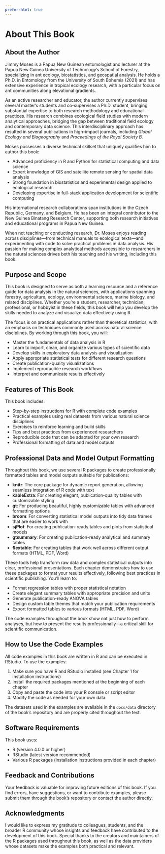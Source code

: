 ```yaml
---
prefer-html: true
---
```


# About This Book {.unnumbered}

## About the Author

Jimmy Moses is a Papua New Guinean entomologist and lecturer at the Papua New Guinea University of Technology's School of Forestry, specializing in ant ecology, biostatistics, and geospatial analysis. He holds a Ph.D. in Entomology from the University of South Bohemia (2021) and has extensive experience in tropical ecology research, with a particular focus on ant communities along elevational gradients.

As an active researcher and educator, the author currently supervises several master's students and co-supervises a Ph.D. student, bringing substantial expertise to both research methodology and educational practices. His research combines ecological field studies with modern analytical approaches, bridging the gap between traditional field ecology and contemporary data science. This interdisciplinary approach has resulted in several publications in high-impact journals, including *Global Ecology and Biogeography* and *Proceedings of the Royal Society B*.

Moses possesses a diverse technical skillset that uniquely qualifies him to author this book:

- Advanced proficiency in R and Python for statistical computing and data science
- Expert knowledge of GIS and satellite remote sensing for spatial data analysis
- Strong foundation in biostatistics and experimental design applied to ecological research
- Developing expertise in full-stack application development for scientific computing

His international research collaborations span institutions in the Czech Republic, Germany, and Belgium. He has been an integral contributor to the New Guinea Binatang Research Center, supporting both research initiatives and educational programs in Papua New Guinea.

When not teaching or conducting research, Dr. Moses enjoys reading across disciplines—from technical manuals to ecological texts—and experimenting with code to solve practical problems in data analysis. His passion for making complex analytical methods accessible to researchers in the natural sciences drives both his teaching and his writing, including this book.

## Purpose and Scope

This book is designed to serve as both a learning resource and a reference guide for data analysis in the natural sciences, with applications spanning forestry, agriculture, ecology, environmental science, marine biology, and related disciplines. Whether you're a student, researcher, technician, professional, or hobbyist in these fields, this book will help you develop the skills needed to analyze and visualize data effectively using R.

The focus is on practical applications rather than theoretical statistics, with an emphasis on techniques commonly used across natural science disciplines. By working through this book, you will:

- Master the fundamentals of data analysis in R
- Learn to import, clean, and organize various types of scientific data
- Develop skills in exploratory data analysis and visualization
- Apply appropriate statistical tests for different research questions
- Create publication-quality visualizations
- Implement reproducible research workflows
- Interpret and communicate results effectively

## Features of This Book

This book includes:

- Step-by-step instructions for R with complete code examples
- Practical examples using real datasets from various natural science disciplines
- Exercises to reinforce learning and build skills
- Tips and best practices from experienced researchers
- Reproducible code that can be adapted for your own research
- Professional formatting of data and model outputs

## Professional Data and Model Output Formatting

Throughout this book, we use several R packages to create professionally formatted tables and model outputs suitable for publications:

- **knitr**: The core package for dynamic report generation, allowing seamless integration of R code with text
- **kableExtra**: For creating elegant, publication-quality tables with customizable styling
- **gt**: For producing beautiful, highly customizable tables with advanced formatting options
- **broom**: For converting statistical model outputs into tidy data frames that are easier to work with
- **sjPlot**: For creating publication-ready tables and plots from statistical models
- **gtsummary**: For creating publication-ready analytical and summary tables
- **flextable**: For creating tables that work well across different output formats (HTML, PDF, Word)

These tools help transform raw data and complex statistical outputs into clear, professional presentations. Each chapter demonstrates how to use these packages to format your results effectively, following best practices in scientific publishing. You'll learn to:

- Format regression tables with proper statistical notation
- Create elegant summary tables with appropriate precision and units
- Generate publication-ready ANOVA tables
- Design custom table themes that match your publication requirements
- Export formatted tables to various formats (HTML, PDF, Word)

The code examples throughout the book show not just how to perform analyses, but how to present the results professionally—a critical skill for scientific communication.

## How to Use the Code Examples

All code examples in this book are written in R and can be executed in RStudio. To use the examples:

1. Make sure you have R and RStudio installed (see Chapter 1 for installation instructions)
2. Install the required packages mentioned at the beginning of each chapter
3. Copy and paste the code into your R console or script editor
4. Modify the code as needed for your own data

The datasets used in the examples are available in the `docs/data` directory of the book's repository and are properly cited throughout the text.

## Software Requirements

This book uses:

- R (version 4.0.0 or higher)
- RStudio (latest version recommended)
- Various R packages (installation instructions provided in each chapter)

## Feedback and Contributions

Your feedback is valuable for improving future editions of this book. If you find errors, have suggestions, or want to contribute examples, please submit them through the book's repository or contact the author directly.

## Acknowledgments

I would like to express my gratitude to colleagues, students, and the broader R community whose insights and feedback have contributed to the development of this book. Special thanks to the creators and maintainers of the R packages used throughout this book, as well as the data providers whose datasets make the examples both practical and relevant.
